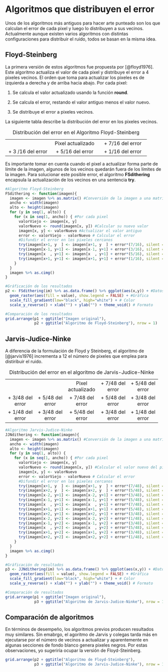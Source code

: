 # Algoritmos que distribuyen el error
Unos de los algoritmos más antiguos para hacer arte punteado son los que calculan el error de cada pixel y luego lo distribuyen a sus vecinos. Actualmente aunque existen varios algoritmos con distintas configuraciones para distribuir el ruido, todos se basan en la misma idea.

## Floyd-Steinberg

La primera versión de estos algoritmos fue propuesta por [@floyd1976]. Este algoritmo actualiza el valor de cada pixel y distribuye el error a 4 pixeles vecinos. El orden que toma para actualizar los pixeles es de izquierda a derecha y de arriba hacia abajo. Por cada pixel:

1.  Se calcula el valor actualizado usando la función **round**.

2.  Se calcula el error, restando el valor antiguo menos el valor nuevo.

3.  Se distribuye el error a pixeles vecinos.

La siguiente tabla describe la distribución del error en los pixeles vecinos.

+:--------------------:+:---------------------:+:---------------------:+
|                      | Pixel actualizado     | \+ 7/16 del error     |
+----------------------+-----------------------+-----------------------+
| \+ 3 /16 del error   | \+ 5/16 del error     | \+ 1/16 del error     |
+----------------------+-----------------------+-----------------------+

: Distribución del error en el Algoritmo Floyd-Steinberg

Es importante tomar en cuenta cuando el pixel a actualizar forma parte de límite de la imagen, algunos de los vecinos quedarán fuera de los límites de la imagen. Para solucionar este posible error, el algoritmo **FSdithering** encapsula la actualización de los vecinos en una sentencia **try**.

```r
#Algoritmo Floyd-Steinberg
FSdithering <- function(imagen){
  imagen <- imagen %>% as.matrix() #Conversión de la imagen a una matriz
  ancho <- width(imagen)
  alto <- height(imagen)
  for (y in seq(1, alto)) {
    for (x in seq(1, ancho)) { #Por cada pixel
      valorViejo <- imagen[x, y]
      valorNuevo <- round(imagen[x, y]) #Calcular su nuevo valor
      imagen[x, y] <- valorNuevo #Actualizar el valor antiguo
      error <- valorViejo - valorNuevo # Calcular el error
      #Difundir el error en los pixeles cercanos
      try(imagen[x+1, y  ] <- imagen[x+1, y  ] + error*(7/16), silent = T)
      try(imagen[x-1, y+1] <- imagen[x-1, y+1] + error*(3/16), silent = T)
      try(imagen[x  , y+1] <- imagen[x  , y+1] + error*(5/16), silent = T)
      try(imagen[x+1, y+1] <- imagen[x+1, y+1] + error*(1/16), silent = T)
    }
  }
  imagen %>% as.cimg()
}

#Gráficación de los resultados
p2 <- FSdithering(im) %>% as.data.frame() %>% ggplot(aes(x,y)) + #Datos
  geom_raster(aes(fill = value), show.legend = FALSE) + #Gráfica
  scale_fill_gradient(low="black", high="white") + # Color
  scale_y_reverse() + xlab("") + ylab("") + theme_void() # Formato

#Comparación de los resultados
grid.arrange(p1 + ggtitle("Imagen original"), 
             p2 + ggtitle("Algoritmo de Floyd-Steinberg"), nrow = 1)
```

## Jarvis-Judice-Ninke

A diferencia de la formulación de Floyd y Steinberg, el algoritmo de [@jarvis1976] incrementa a 12 el número de pixeles que emplea para distiribuir el ruido.

+:-----------------:+:-----------------:+:-----------------:+:-----------------:+:-----------------:+
|                   |                   | Pixel actualizado | \+ 7/48 del error | \+ 5/48 del error |
+-------------------+-------------------+-------------------+-------------------+-------------------+
| \+ 3/48 del error | \+ 5/48 del error | \+ 7/48 del error | \+ 5/48 del error | \+ 3/48 del error |
+-------------------+-------------------+-------------------+-------------------+-------------------+
| \+ 1/48 del error | \+ 3/48 del error | \+ 5/48 del error | \+ 3/48 del error | \+ 1/48 del error |
+-------------------+-------------------+-------------------+-------------------+-------------------+

: Distribución del error en el algoritmo de Jarvis-Judice-Ninke

```r
#Algoritmo Jarvis-Judice-Ninke
JJNdithering <- function(imagen){
  imagen <- imagen %>% as.matrix() #Conversión de la imagen a una matriz
  ancho <- width(imagen)
  alto <- height(imagen)
  for (y in seq(1, alto)) {
    for (x in seq(1, ancho)) { #Por cada pixel
      valorViejo <- imagen[x, y]
      valorNuevo <- round(imagen[x, y]) #Calcular el valor nuevo del pixel
      imagen[x, y] <- valorNuevo
      error <- valorViejo - valorNuevo # Calcular el error
      #Difundir el error en los pixeles cercanos
      try(imagen[x+1, y  ] <- imagen[x+1, y  ] + error*(7/48), silent = T)
      try(imagen[x+2, y  ] <- imagen[x+2, y  ] + error*(5/48), silent = T)
      try(imagen[x-2, y+1] <- imagen[x-2, y+1] + error*(3/48), silent = T)
      try(imagen[x-1, y+1] <- imagen[x-1, y+1] + error*(5/48), silent = T)
      try(imagen[x  , y+1] <- imagen[x  , y+1] + error*(7/48), silent = T)
      try(imagen[x+1, y+1] <- imagen[x+1, y+1] + error*(5/48), silent = T)
      try(imagen[x+2, y+1] <- imagen[x+2, y+1] + error*(3/48), silent = T)
      try(imagen[x-2, y+2] <- imagen[x-2, y+2] + error*(1/48), silent = T)
      try(imagen[x-1, y+2] <- imagen[x-1, y+2] + error*(3/48), silent = T)
      try(imagen[x  , y+2] <- imagen[x  , y+2] + error*(5/48), silent = T)
      try(imagen[x+1, y+2] <- imagen[x+1, y+2] + error*(3/48), silent = T)
      try(imagen[x+2, y+2] <- imagen[x+2, y+2] + error*(1/48), silent = T)
    }
  }
  imagen %>% as.cimg()
}

#Gráficación de resultados
p3 <- JJNdithering(im) %>% as.data.frame() %>% ggplot(aes(x,y)) + #Datos
  geom_raster(aes(fill = value), show.legend = FALSE) + #Gráfica
  scale_fill_gradient(low="black", high="white") + # Color
  scale_y_reverse() + xlab("") + ylab("") + theme_void() # Formato

#Comparación de resultados
grid.arrange(p1 + ggtitle("Imagen original"), 
             p3 + ggtitle("Algoritmo de Jarvis-Judice-Ninke"), nrow = 1)
```

## Comparación de algoritmos

En términos de desempeño, los algoritmos previos producen resultados muy similares. Sin emabrgo, el agoritmo de Jarvis y colegas tarda más en ejecutarse por el número de vecinos a actualizar y aparentemente en algunas secciones de fondo blanco genera pixeles negros. Por estas observaciones, yo sugeriría ocupar la versión de Floyd-Steinberg.

```r
grid.arrange(p2 + ggtitle("Algoritmo de Floyd-Steinberg"), 
             p3 + ggtitle("Algoritmo de Jarvis-Judice-Ninke"), nrow = 1)
```
